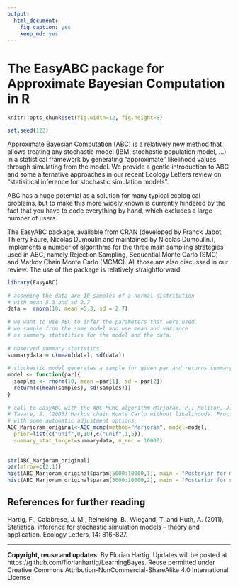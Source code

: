 ```yaml
---
output:
  html_document:
    fig_caption: yes
    keep_md: yes
---
```

The EasyABC package for Approximate Bayesian Computation in R
====

```r
knitr::opts_chunk$set(fig.width=12, fig.height=8)

```

```r
set.seed(123)
```


Approximate Bayesian Computation (ABC) is a relatively new method that allows treating any stochastic model (IBM, stochastic population model, …) in a statistical framework by generating “approximate” likelihood values through simulating from the model. We provide a gentle introduction to ABC and some alternative approaches in our recent Ecology Letters review on “statisitical inference for stochastic simulation models”.

ABC has a huge potential as a solution for many typical ecological problems, but to make this more widely known is currently hindered by the fact that you have to code everything by hand, which excludes a large number of users.

The EasyABC package, available from CRAN (developed by Franck Jabot, Thierry Faure, Nicolas Dumoulin and maintained by Nicolas Dumoulin.), implements a number of algorithms for the three main sampling strategies used in ABC, namely Rejection Sampling, Sequential Monte Carlo (SMC) and Markov Chain Monte Carlo (MCMC). All those are also discussed in our review. The use of the package is relatively straightforward. 


```r
library(EasyABC)
 
# assuming the data are 10 samples of a normal distribution
# with mean 5.3 and sd 2.7
data =  rnorm(10, mean =5.3, sd = 2.7)
 
# we want to use ABC to infer the parameters that were used.
# we sample from the same model and use mean and variance
# as summary statstitics for the model and the data.
 
# observed summary statistics
summarydata = c(mean(data), sd(data))
 
# stochastic model generates a sample for given par and returns summary statistics
model <- function(par){ 
  samples <- rnorm(10, mean =par[1], sd = par[2])
  return(c(mean(samples), sd(samples)))
}
 
# call to EasyABC with the ABC-MCMC algorithm Marjoram, P.; Molitor, J.; Plagnol, V. & 
# Tavare, S. (2003) Markov chain Monte Carlo without likelihoods. Proc. Natl. Acad. Sci. USA, 100, 15324-15328.
# with some automatic adjustment options 
ABC_Marjoram_original<-ABC_mcmc(method="Marjoram", model=model, 
  prior=list(c("unif",0,10),c("unif",1,5)), 
  summary_stat_target=summarydata, n_rec = 10000)
 
 
str(ABC_Marjoram_original)
par(mfrow=c(2,1))
hist(ABC_Marjoram_original$param[5000:10000,1], main = "Posterior for mean")
hist(ABC_Marjoram_original$param[5000:10000,2], main = "Posterior for standard deviation")
```


## References for further reading

Hartig, F., Calabrese, J. M., Reineking, B., Wiegand, T. and Huth, A. (2011), Statistical inference for stochastic simulation models – theory and application. Ecology Letters, 14: 816–827. 


---
**Copyright, reuse and updates**: By Florian Hartig. Updates will be posted at https://github.com/florianhartig/LearningBayes. Reuse permitted under Creative Commons Attribution-NonCommercial-ShareAlike 4.0 International License